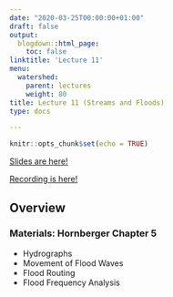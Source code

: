 ```yaml
---
date: "2020-03-25T00:00:00+01:00"
draft: false
output:
  blogdown::html_page:
    toc: false
linktitle: 'Lecture 11'
menu:
  watershed:
    parent: lectures
    weight: 80
title: Lecture 11 (Streams and Floods)
type: docs

---
```


```r
knitr::opts_chunk$set(echo = TRUE)
```

[Slides are here!](https://amurraygeo.com/slides/watershed/lecture11/lecture_11_slides.html)

[Recording is here!](https://unc.zoom.us/rec/share/3tJMP6300H1JG6vQ70jmRpY6Bqbdaaa81SZK-_ILmEyWuyk0yIESRUkbCaN88SPG)

## Overview

### Materials: Hornberger Chapter 5

- Hydrographs
- Movement of Flood Waves
- Flood Routing
- Flood Frequency Analysis